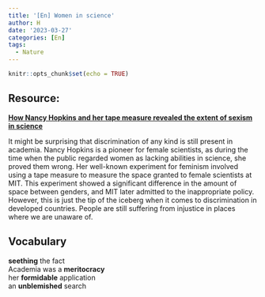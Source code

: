 ```yaml
---
title: '[En] Women in science'
author: H
date: '2023-03-27'
categories: [En]
tags:
  - Nature
---
```


```r
knitr::opts_chunk$set(echo = TRUE)
```

## Resource:

[**How Nancy Hopkins and her tape measure revealed the extent of sexism in science**](https://www.nature.com/articles/d41586-023-00887-4)

It might be surprising that discrimination of any kind is still present in academia. Nancy Hopkins is a pioneer for female scientists, as during the time when the public regarded women as lacking abilities in science, she proved them wrong. Her well-known experiment for feminism involved using a tape measure to measure the space granted to female scientists at MIT. This experiment showed a significant difference in the amount of space between genders, and MIT later admitted to the inappropriate policy. However, this is just the tip of the iceberg when it comes to discrimination in developed countries. People are still suffering from injustice in places where we are unaware of.


## Vocabulary 

**seething** the fact <br>
Academia was a **meritocracy** <br>
her **formidable** application  <br>
an **unblemished** search <br>


